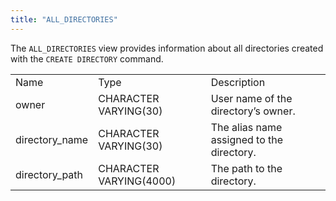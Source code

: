 ```yaml
---
title: "ALL_DIRECTORIES"
---
```


<div id="all_directories" class="registered_link"></div>


The `ALL_DIRECTORIES` view provides information about all directories created with the `CREATE DIRECTORY` command.

|                 |                         |                                           |
| --------------- | ----------------------- | ----------------------------------------- |
| Name            | Type                    | Description                               |
| owner           | CHARACTER VARYING(30)   | User name of the directory’s owner.       |
| directory_name | CHARACTER VARYING(30)   | The alias name assigned to the directory. |
| directory_path | CHARACTER VARYING(4000) | The path to the directory.                |
